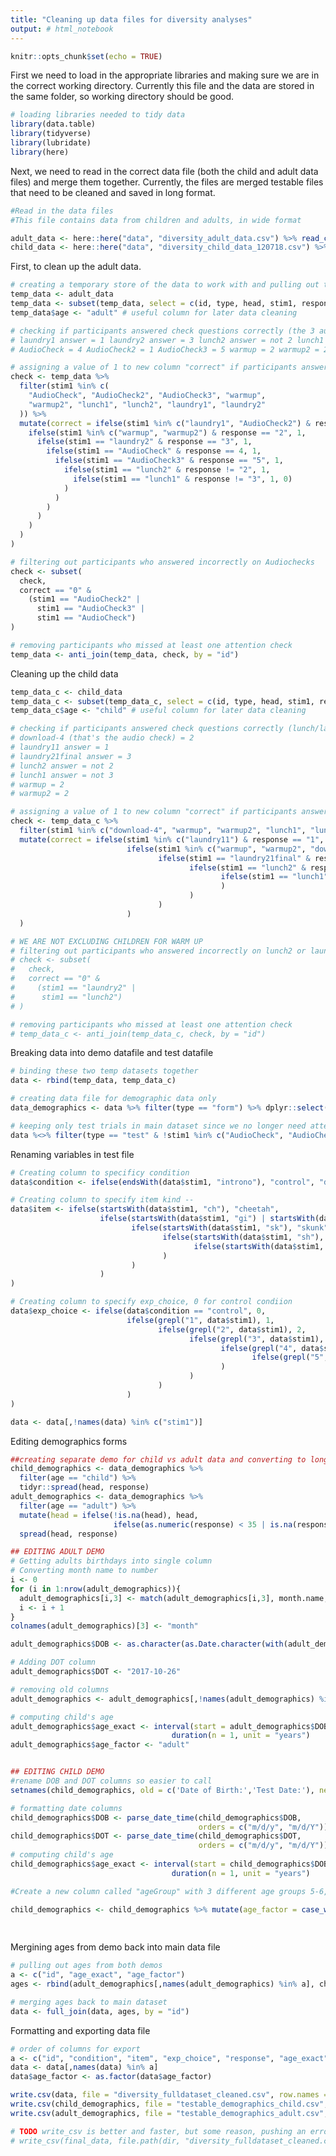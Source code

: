 ---
title: "Cleaning up data files for diversity analyses"
output: # html_notebook
---

```{r setup, include=FALSE}
knitr::opts_chunk$set(echo = TRUE)
```

First we need to load in the appropriate libraries and making sure we are in the correct working directory. Currently this file and the data are stored in the same folder, so working directory should be good. 

```{r packageload,error=TRUE, message=FALSE}
# loading libraries needed to tidy data
library(data.table)
library(tidyverse)
library(lubridate)
library(here)
```

Next, we need to read in the correct data file (both the child and adult data files) and merge them together. Currently, the files are merged testable files that need to be cleaned and saved in long format. 

```{r data, error=TRUE, message=FALSE}
#Read in the data files 
#This file contains data from children and adults, in wide format

adult_data <- here::here("data", "diversity_adult_data.csv") %>% read_csv()
child_data <- here::here("data", "diversity_child_data_120718.csv") %>% read_csv()

```

First, to clean up the adult data. 

```{r}
# creating a temporary store of the data to work with and pulling out the relevant columns
temp_data <- adult_data
temp_data <- subset(temp_data, select = c(id, type, head, stim1, response))
temp_data$age <- "adult" # useful column for later data cleaning

# checking if participants answered check questions correctly (the 3 audio checks, lunch/laundry, and the warmups)
# laundry1 answer = 1 laundry2 answer = 3 lunch2 answer = not 2 lunch1 answer = not 3
# AudioCheck = 4 AudioCheck2 = 1 AudioCheck3 = 5 warmup = 2 warmup2 = 2

# assigning a value of 1 to new column "correct" if participants answered in accordance with key above
check <- temp_data %>%
  filter(stim1 %in% c(
    "AudioCheck", "AudioCheck2", "AudioCheck3", "warmup",
    "warmup2", "lunch1", "lunch2", "laundry1", "laundry2"
  )) %>%
  mutate(correct = ifelse(stim1 %in% c("laundry1", "AudioCheck2") & response == "1", 1,
    ifelse(stim1 %in% c("warmup", "warmup2") & response == "2", 1,
      ifelse(stim1 == "laundry2" & response == "3", 1,
        ifelse(stim1 == "AudioCheck" & response == 4, 1,
          ifelse(stim1 == "AudioCheck3" & response == "5", 1,
            ifelse(stim1 == "lunch2" & response != "2", 1,
              ifelse(stim1 == "lunch1" & response != "3", 1, 0)
            )
          )
        )
      )
    )
  )
)

# filtering out participants who answered incorrectly on Audiochecks
check <- subset(
  check,
  correct == "0" &
    (stim1 == "AudioCheck2" |
      stim1 == "AudioCheck3" |
      stim1 == "AudioCheck")
)

# removing participants who missed at least one attention check
temp_data <- anti_join(temp_data, check, by = "id") 

```

Cleaning up the child data

```{r}
temp_data_c <- child_data
temp_data_c <- subset(temp_data_c, select = c(id, type, head, stim1, response))
temp_data_c$age <- "child" # useful column for later data cleaning

# checking if participants answered check questions correctly (lunch/laundry, and the warmups)
# download-4 (that's the audio check) = 2
# laundry11 answer = 1
# laundry21final answer = 3
# lunch2 answer = not 2
# lunch1 answer = not 3
# warmup = 2
# warmup2 = 2

# assigning a value of 1 to new column "correct" if participants answered in accordance with key above
check <- temp_data_c %>% 
  filter(stim1 %in% c("download-4", "warmup", "warmup2", "lunch1", "lunch2", "laundry11", "laundry21final")) %>% 
  mutate(correct = ifelse(stim1 %in% c("laundry11") & response == "1", 1, 
                          ifelse(stim1 %in% c("warmup", "warmup2", "download-4") & response == "2", 1,
                                 ifelse(stim1 == "laundry21final" & response == "3", 1,
                                        ifelse(stim1 == "lunch2" & response != "2", 1,
                                               ifelse(stim1 == "lunch1" & response != "3", 1, 0)
                                               )
                                        )
                                 )
                          )
  )

# WE ARE NOT EXCLUDING CHILDREN FOR WARM UP
# filtering out participants who answered incorrectly on lunch2 or laundry2
# check <- subset(
#   check,
#   correct == "0" &
#     (stim1 == "laundry2" |
#      stim1 == "lunch2")
# )

# removing participants who missed at least one attention check
# temp_data_c <- anti_join(temp_data_c, check, by = "id") 

```

Breaking data into demo datafile and test datafile

```{r}
# binding these two temp datasets together
data <- rbind(temp_data, temp_data_c)

# creating data file for demographic data only
data_demographics <- data %>% filter(type == "form") %>% dplyr::select(id, head, response, age)

# keeping only test trials in main dataset since we no longer need attention check trials
data %<>% filter(type == "test" & !stim1 %in% c("AudioCheck", "AudioCheck2", "AudioCheck3", "warmup", "warmup2", "lunch1", "lunch2", "laundry1", "laundry2", "download-4", "laundry11", "laundry21final")) %>% dplyr::select(id, stim1, response, age)


```

Renaming variables in test file

```{r}
# Creating column to specificy condition
data$condition <- ifelse(endsWith(data$stim1, "introno"), "control", "diversity")

# Creating column to specify item kind -- 
data$item <- ifelse(startsWith(data$stim1, "ch"), "cheetah",
                    ifelse(startsWith(data$stim1, "gi") | startsWith(data$stim1, "gf"), "giraffe",
                           ifelse(startsWith(data$stim1, "sk"), "skunk", 
                                  ifelse(startsWith(data$stim1, "sh"), "shark",
                                         ifelse(startsWith(data$stim1, "po"), "porcupine", "NA")
                                  )
                           )
                    )
)

# Creating column to specify exp_choice, 0 for control condiion
data$exp_choice <- ifelse(data$condition == "control", 0,
                          ifelse(grepl("1", data$stim1), 1,
                                 ifelse(grepl("2", data$stim1), 2,
                                        ifelse(grepl("3", data$stim1), 3,
                                               ifelse(grepl("4", data$stim1), 4,
                                                      ifelse(grepl("5", data$stim1), 5, "NA")
                                               )
                                        )
                                 )
                          )
)

data <- data[,!names(data) %in% c("stim1")]

```

Editing demographics forms 

```{r}
##creating separate demo for child vs adult data and converting to long
child_demographics <- data_demographics %>% 
  filter(age == "child") %>% 
  tidyr::spread(head, response)
adult_demographics <- data_demographics %>% 
  filter(age == "adult") %>% 
  mutate(head = ifelse(!is.na(head), head, 
                       ifelse(as.numeric(response) < 35 | is.na(response), "day", "year"))) %>% 
  spread(head, response)

## EDITING ADULT DEMO
# Getting adults birthdays into single column
# Converting month name to number
i <- 0
for (i in 1:nrow(adult_demographics)){
  adult_demographics[i,3] <- match(adult_demographics[i,3], month.name, nomatch = NA)
  i <- i + 1
}
colnames(adult_demographics)[3] <- "month"

adult_demographics$DOB <- as.character(as.Date.character(with(adult_demographics, paste(month, day, year, sep = "/")), "%m/%d/%Y"))

# Adding DOT column
adult_demographics$DOT <- "2017-10-26"

# removing old columns
adult_demographics <- adult_demographics[,!names(adult_demographics) %in% c("month", "day", "year")]

# computing child's age
adult_demographics$age_exact <- interval(start = adult_demographics$DOB, end = adult_demographics$DOT)/
                                    duration(n = 1, unit = "years")
adult_demographics$age_factor <- "adult"


## EDITING CHILD DEMO
#rename DOB and DOT columns so easier to call
setnames(child_demographics, old = c('Date of Birth:','Test Date:'), new = c('DOB','DOT'))

# formatting date columns
child_demographics$DOB <- parse_date_time(child_demographics$DOB,
                                          orders = c("m/d/y", "m/d/Y"))
child_demographics$DOT <- parse_date_time(child_demographics$DOT,
                                          orders = c("m/d/y", "m/d/Y"))
# computing child's age
child_demographics$age_exact <- interval(start = child_demographics$DOB, end = child_demographics$DOT)/
                                    duration(n = 1, unit = "years")

#Create a new column called "ageGroup" with 3 different age groups 5-6, 7-8, 9-10 in div_dataForm_wide

child_demographics <- child_demographics %>% mutate(age_factor = case_when(age_exact < 7 ~ "5s/6s", 
                                                                                age_exact > 6.999 & age_exact < 9 ~ "7s/8s", 
                                                                                age_exact > 8.99 ~ "9s/10s"))

```

Mergining ages from demo back into main data file

```{r}

# pulling out ages from both demos
a <- c("id", "age_exact", "age_factor")
ages <- rbind(adult_demographics[,names(adult_demographics) %in% a], child_demographics[,names(child_demographics) %in% a])

# merging ages back to main dataset
data <- full_join(data, ages, by = "id")

```

Formatting and exporting data file

```{r}

# order of columns for export
a <- c("id", "condition", "item", "exp_choice", "response", "age_exact", "age_factor")
data <- data[,names(data) %in% a]
data$age_factor <- as.factor(data$age_factor)

write.csv(data, file = "diversity_fulldataset_cleaned.csv", row.names = FALSE)
write.csv(child_demographics, file = "testable_demographics_child.csv", row.names = FALSE)
write.csv(adult_demographics, file = "testable_demographics_adult.csv", row.names = FALSE)

# TODO write_csv is better and faster, but some reason, pushing an error... 
# write_csv(final_data, file.path(dir, "diversity_fulldataset_cleaned.csv"))
```

